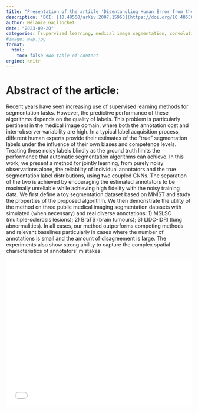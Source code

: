 ```yaml
---
title: "Presentation of the article 'Disentangling Human Error from the Ground Truth in Segmentation of Medical Images'"
description: "DOI: [10.48550/arXiv.2007.15963](https://doi.org/10.48550/arXiv.2007.15963){target='_blank'}"
author: Mélanie Gaillochet
date: "2023-09-20"
categories: [supervised learning, medical image segmentation, convolutional neural network]
#image: map.jpg
format:
  html:
    toc: false #No table of content
engine: knitr
---
```


# Abstract of the article:

Recent years have seen increasing use of supervised learning methods for segmentation tasks. However, the predictive performance of these algorithms depends on the quality of labels. This problem is particularly pertinent in the medical image domain, where both the annotation cost and inter-observer variability are high. In a typical label acquisition process, different human experts provide their estimates of the "true" segmentation labels under the influence of their own biases and competence levels. Treating these noisy labels blindly as the ground truth limits the performance that automatic segmentation algorithms can achieve. In this work, we present a method for jointly learning, from purely noisy observations alone, the reliability of individual annotators and the true segmentation label distributions, using two coupled CNNs. The separation of the two is achieved by encouraging the estimated annotators to be maximally unreliable while achieving high fidelity with the noisy training data. We first define a toy segmentation dataset based on MNIST and study the properties of the proposed algorithm. We then demonstrate the utility of the method on three public medical imaging segmentation datasets with simulated (when necessary) and real diverse annotations: 1) MSLSC (multiple-sclerosis lesions); 2) BraTS (brain tumours); 3) LIDC-IDRI (lung abnormalities). In all cases, our method outperforms competing methods and relevant baselines particularly in cases where the number of annotations is small and the amount of disagreement is large. The experiments also show strong ability to capture the complex spatial characteristics of annotators' mistakes. 


![](../../pdfs/2023_09_20_Melanie_NoisyAnnotations.pdf){width=100% height=400}